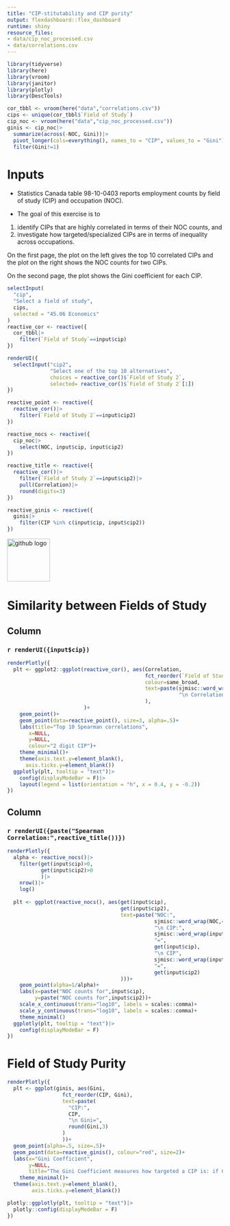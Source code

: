 ```yaml
---
title: "CIP-stitutability and CIP purity"
output: flexdashboard::flex_dashboard
runtime: shiny
resource_files:
- data/cip_noc_processed.csv
- data/correlations.csv
---
```


```r
library(tidyverse)
library(here)
library(vroom)
library(janitor)
library(plotly)
library(DescTools)
```

```r
cor_tbbl <- vroom(here("data","correlations.csv"))
cips <- unique(cor_tbbl$`Field of Study`)
cip_noc <- vroom(here("data","cip_noc_processed.csv"))
ginis <- cip_noc|>
  summarize(across(-NOC, Gini))|>
  pivot_longer(cols=everything(), names_to = "CIP", values_to = "Gini")|>
  filter(Gini!=1)
```

# Inputs {.sidebar}

-   Statistics Canada table 98-10-0403 reports employment counts by field of study (CIP) and occupation (NOC).

-   The goal of this exercise is to

1)  identify CIPs that are highly correlated in terms of their NOC counts, and
2)  investigate how targeted/specialized CIPs are in terms of inequality across occupations.

On the first page, the plot on the left gives the top 10 correlated CIPs and the plot on the right shows the NOC counts for two CIPs.

On the second page, the plot shows the Gini coefficient for each CIP.

```r
selectInput(
  "cip",
  "Select a field of study",
  cips,
  selected = "45.06 Economics"
)
reactive_cor <- reactive({
  cor_tbbl|>
    filter(`Field of Study`==input$cip)
})

renderUI({
  selectInput("cip2", 
              "Select one of the top 10 alternatives", 
              choices = reactive_cor()$`Field of Study 2`, 
              selected= reactive_cor()$`Field of Study 2`[1])
})

reactive_point <- reactive({
  reactive_cor()|>
    filter(`Field of Study 2`==input$cip2)
})

reactive_nocs <- reactive({
  cip_noc|>
    select(NOC, input$cip, input$cip2)
})

reactive_title <- reactive({
  reactive_cor()|>
    filter(`Field of Study 2`==input$cip2)|>
    pull(Correlation)|>
    round(digits=3)
})

reactive_ginis <- reactive({
  ginis|>
    filter(CIP %in% c(input$cip, input$cip2))
})

```

 [![github logo](github.png){width=100px}](https://github.com/bcgov/cip-stitutability){target='_blank'}


# Similarity between Fields of Study

## Column

### `r renderUI({input$cip})`

```r
renderPlotly({
  plt <- ggplot2::ggplot(reactive_cor(), aes(Correlation, 
                                             fct_reorder(`Field of Study 2`, Correlation), 
                                             colour=same_broad,
                                             text=paste(sjmisc::word_wrap(`Field of Study 2`,40),
                                                        "\n Correlation:",round(Correlation, 3))
                                             ),
                         )+
    geom_point()+
    geom_point(data=reactive_point(), size=3, alpha=.5)+
    labs(title="Top 10 Spearman correlations",
       x=NULL, 
       y=NULL,
       colour="2 digit CIP")+
    theme_minimal()+ 
    theme(axis.text.y=element_blank(), 
      axis.ticks.y=element_blank()) 
  ggplotly(plt, tooltip = "text")|>
    config(displayModeBar = F)|>
    layout(legend = list(orientation = "h", x = 0.4, y = -0.2))
})
```

## Column

### `r renderUI({paste("Spearman Correlation:",reactive_title())})`

```r
renderPlotly({
  alpha <- reactive_nocs()|>
    filter(get(input$cip)>0,
           get(input$cip2)>0
           )|>
    nrow()|>
    log()
 
  plt <- ggplot(reactive_nocs(), aes(get(input$cip), 
                                     get(input$cip2),
                                     text=paste("NOC:",
                                                sjmisc::word_wrap(NOC,40),
                                                "\n CIP:",
                                                sjmisc::word_wrap(input$cip,40),
                                                "=",
                                                get(input$cip),
                                                "\n CIP",
                                                sjmisc::word_wrap(input$cip2,40),
                                                "=",
                                                get(input$cip2)
                                     )))+
    geom_point(alpha=1/alpha)+
    labs(x=paste("NOC counts for",input$cip),
         y=paste("NOC counts for",input$cip2))+
    scale_x_continuous(trans="log10", labels = scales::comma)+
    scale_y_continuous(trans="log10", labels = scales::comma)+
    theme_minimal()
  ggplotly(plt, tooltip = "text")|>
    config(displayModeBar = F)
})
```

# Field of Study Purity

```r
renderPlotly({
  plt <- ggplot(ginis, aes(Gini,
                  fct_reorder(CIP, Gini),
                  text=paste(
                    "CIP:",
                    CIP,
                    "\n Gini=",
                    round(Gini,3)
                  )
                  ))+
  geom_point(alpha=.5, size=.5)+
  geom_point(data=reactive_ginis(), colour="red", size=2)+  
  labs(x="Gini Coefficient",
       y=NULL,
       title="The Gini Coefficient measures how targeted a CIP is: if Gini=1 all grads employed in single NOC")+
    theme_minimal()+
  theme(axis.text.y=element_blank(),
        axis.ticks.y=element_blank())

plotly::ggplotly(plt, tooltip = "text")|>
  plotly::config(displayModeBar = F)
})
```
